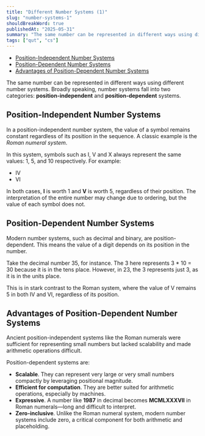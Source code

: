 ```yaml
---
title: "Different Number Systems (1)"
slug: "number-systems-1"
shouldBreakWord: true
publishedAt: "2025-05-31"
summary: "The same number can be represented in different ways using different number systems."
tags: ["qut", "cs"]
---
```


- [Position-Independent Number Systems](#position-independent-number-systems)
- [Position-Dependent Number Systems](#position-dependent-number-systems)
- [Advantages of Position-Dependent Number Systems](#advantages-of-position-dependent-number-systems)

The same number can be represented in different ways using different number systems. Broadly speaking, number systems fall into two categories: **position-independent** and **position-dependent** systems.

## Position-Independent Number Systems

In a position-independent number system, the value of a symbol remains constant regardless of its position in the sequence. A classic example is the _Roman numeral system_.

In this system, symbols such as I, V and X always represent the same values: 1, 5, and 10 respectively. For example:

- IV
- VI

In both cases, **I** is worth 1 and **V** is worth 5, regardless of their position. The interpretation of the entire number may change due to ordering, but the value of each symbol does not.

## Position-Dependent Number Systems

Modern number systems, such as decimal and binary, are position-dependent. This means the value of a digit depends on its position in the number.

Take the decimal number 35, for instance. The 3 here represents 3 \* 10 = 30 because it is in the tens place. However, in 23, the 3 represents just 3, as it is in the units place.

This is in stark contrast to the Roman system, where the value of V remains 5 in both IV and VI, regardless of its position.

## Advantages of Position-Dependent Number Systems

Ancient position-independent systems like the Roman numerals were sufficient for representing small numbers but lacked scalability and made arithmetic operations difficult.

Position-dependent systems are:

- **Scalable**. They can represent very large or very small numbers compactly by leveraging positional magnitude.
- **Efficient for computation**. They are better suited for arithmetic operations, especially by machines.
- **Expressive**. A number like **1987** in decimal becomes **MCMLXXXVII** in Roman numerals—long and difficult to interpret.
- **Zero-inclusive**. Unlike the Roman numeral system, modern number systems include zero, a critical component for both arithmetic and placeholding.
